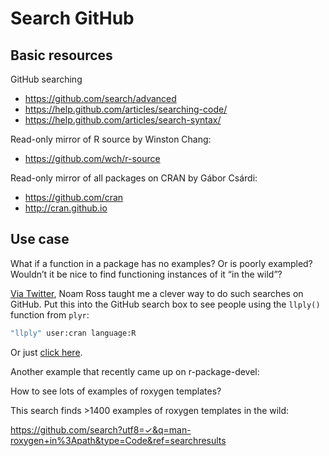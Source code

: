 # Search GitHub {#search}

## Basic resources

GitHub searching

  * <https://github.com/search/advanced>
  * <https://help.github.com/articles/searching-code/>
  * <https://help.github.com/articles/search-syntax/>
  
Read-only mirror of R source by Winston Chang:
 
  * <https://github.com/wch/r-source>

Read-only mirror of all packages on CRAN by Gábor Csárdi:

  * <https://github.com/cran>
  * <http://cran.github.io>

## Use case

What if a function in a package has no examples? Or is poorly exampled? Wouldn't it be nice to find functioning instances of it "in the wild"?

[Via Twitter](https://twitter.com/noamross/status/563422536633839617), Noam Ross taught me a clever way to do such searches on GitHub. Put this into the GitHub search box to see people using the `llply()` function from `plyr`:

``` bash
"llply" user:cran language:R
```

Or just [click here](https://github.com/search?l=r&q=%22llply%22+user%3Acran+language%3AR&ref=searchresults&type=Code&utf8=✓).

Another example that recently came up on r-package-devel:

How to see lots of examples of roxygen templates?

This search finds >1400 examples of roxygen templates in the wild:

<https://github.com/search?utf8=✓&q=man-roxygen+in%3Apath&type=Code&ref=searchresults>
